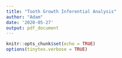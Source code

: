 ```yaml
---
title: "Tooth Growth Inferential Analysis"
author: "Adam"
date: '2020-05-27'
output: pdf_document
---
```


```r
knitr::opts_chunk$set(echo = TRUE)
options(tinytex.verbose = TRUE)
```

